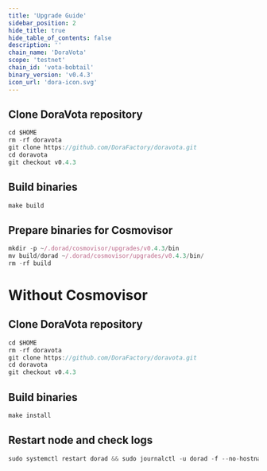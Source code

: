 ```yaml
---
title: 'Upgrade Guide'
sidebar_position: 2
hide_title: true
hide_table_of_contents: false
description: ''
chain_name: 'DoraVota'
scope: 'testnet'
chain_id: 'vota-bobtail'
binary_version: 'v0.4.3'
icon_url: 'dora-icon.svg'
---
```



<PageTitle
  iconUrl="img/dora-icon.svg"
  title="DoraVota Upgrade Guide"
  chainId="vota-bobtail"
  version="v0.4.3"
/>

## Clone DoraVota repository

```js
cd $HOME
rm -rf doravota
git clone https://github.com/DoraFactory/doravota.git
cd doravota
git checkout v0.4.3
```

## Build binaries

```js
make build
```

## Prepare binaries for Cosmovisor

```js
mkdir -p ~/.dorad/cosmovisor/upgrades/v0.4.3/bin
mv build/dorad ~/.dorad/cosmovisor/upgrades/v0.4.3/bin/
rm -rf build
```

# Without Cosmovisor

## Clone DoraVota repository

```js
cd $HOME
rm -rf doravota
git clone https://github.com/DoraFactory/doravota.git
cd doravota
git checkout v0.4.3
```

## Build binaries

```js
make install
```

## Restart node and check logs

```js
sudo systemctl restart dorad && sudo journalctl -u dorad -f --no-hostname -o cat
```
